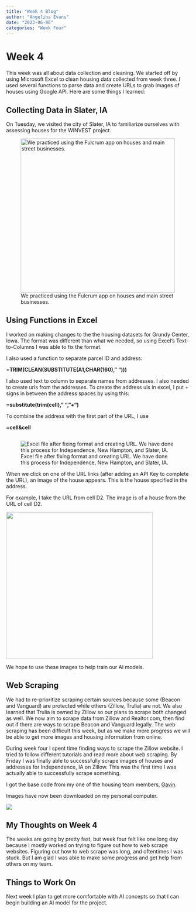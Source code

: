 ```yaml
---
title: "Week 4 Blog"
author: "Angelina Evans"
date: "2023-06-06"
categories: "Week Four"
---
```


# Week 4

This week was all about data collection and cleaning. We started off by using Microsoft Excel to clean housing data collected from week three. I used several functions to parse data and create URLs to grab images of houses using Google API. Here are some things I learned:

## Collecting Data in Slater, IA

On Tuesday, we visited the city of Slater, IA to familiarize ourselves with assessing houses for the WINVEST project.

![We practiced using the Fulcrum app on houses and main street businesses. ](slater_trip.jpg){width="421"}

## Using Functions in Excel

I worked on making changes to the the housing datasets for Grundy Center, Iowa. The format was different than what we needed, so using Excel's Text-to-Columns I was able to fix the format.

I also used a function to separate parcel ID and address:

=**TRIM(CLEAN(SUBSTITUTE(A1,CHAR(160)," ")))**

I also used text to column to separate names from addresses. I also needed to create urls from the addresses. To create the address uls in excel, I put + signs in between the address spaces by using this:

**=substitute(trim(cell)," ","+")**

To combine the address with the first part of the URL, I use

**=cell&cell**

![]()

![Excel file after fixing format and creating URL. We have done this process for Independence, New Hampton, and Slater, IA.](Grundy2.jpg)

When we click on one of the URL links (after adding an API Key to complete the URL), an image of the house appears. This is the house specified in the address.

For example, I take the URL from cell D2. The image is of a house from the URL of cell D2.

![](grundy%20house.jpg){width="401"}

We hope to use these images to help train our AI models.

## Web Scraping

We had to re-prioritize scraping certain sources because some (Beacon and Vanguard) are protected while others (Zillow, Trulia) are not. We also learned that Trulia is owned by Zillow so our plans to scrape both changed as well. We now aim to scrape data from Zillow and Realtor.com, then find out if there are ways to scrape Beacon and Vanguard legally. The web scraping has been difficult this week, but as we make more progress we will be able to get more images and housing information from online.

During week four I spent time finding ways to scrape the Zillow website. I tried to follow different tutorials and read more about web scraping. By Friday I was finally able to successfully scrape images of houses and addresses for Independence, IA on Zillow. This was the first time I was actually able to successfully scrape something.

I got the base code from my one of the housing team members, [Gavin](https://gavinfishy.github.io/Gavin_DSPG_Blog/).

Images have now been downloaded on my personal computer.

![](houses_in_folder.png)

## My Thoughts on Week 4

The weeks are going by pretty fast, but week four felt like one long day because I mostly worked on trying to figure out how to web scrape websites. Figuring out how to web scrape was long, and oftentimes I was stuck. But I am glad I was able to make some progress and get help from others on my team.

## Things to Work On

Next week I plan to get more comfortable with AI concepts so that I can begin building an AI model for the project.
